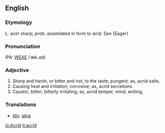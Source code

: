 ==English==
===Etymology===
L. acer sharp; prob. assimilated in form to acid. See {Eager}

===Pronunciation===
IPA: [[WEAE]] /ˈæk.ɹɪd/

===Adjective===
# Sharp and harsh, or bitter and not, to the taste; pungent; as, acrid salts.
# Causing heat and irritation; corrosive; as, acrid secretions.
# Caustic; bitter; bitterly irritating; as, acrid temper, mind, writing.

===Translations===

*[[Ido]]: [[akra]]

[[io:Acrid]]
[[it:acrid]]
